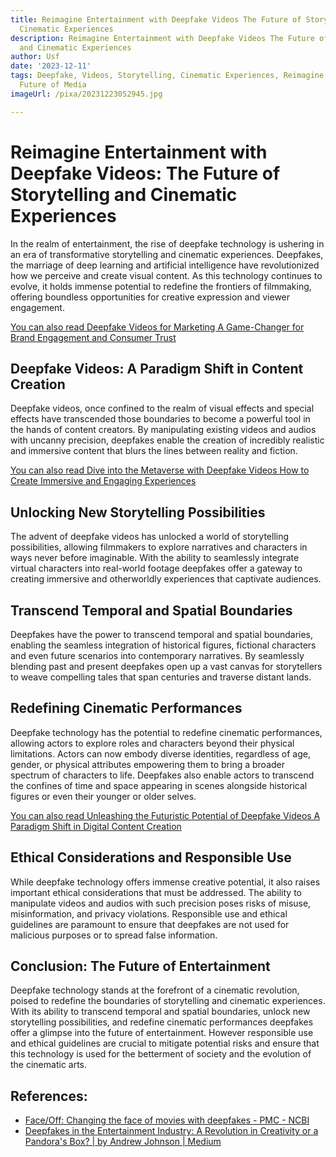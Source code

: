 ```yaml
---
title: Reimagine Entertainment with Deepfake Videos The Future of Storytelling and
  Cinematic Experiences
description: Reimagine Entertainment with Deepfake Videos The Future of Storytelling
  and Cinematic Experiences
author: Usf
date: '2023-12-11'
tags: Deepfake, Videos, Storytelling, Cinematic Experiences, Reimagine Entertainment,
  Future of Media
imageUrl: /pixa/20231223052945.jpg

---
```

# Reimagine Entertainment with Deepfake Videos:  The  Future of Storytelling and Cinematic Experiences

In the realm of entertainment, the rise of  deepfake technology is  ushering in an era of transformative storytelling and cinematic experiences.  Deepfakes,  the marriage of deep learning and artificial intelligence have  revolutionized how we perceive and create visual content. As this technology continues to evolve, it holds immense potential to redefine the frontiers of filmmaking, offering  boundless opportunities for  creative expression  and viewer engagement.

[You can also  read Deepfake Videos for Marketing A Game-Changer for Brand Engagement and Consumer Trust](Deepfake%20Videos%20for%20Marketing%20A%20Game-Changer%20for%20Brand%20Engagement%20and%20Consumer%20Trust)


## Deepfake Videos: A Paradigm Shift in Content Creation

Deepfake videos, once confined to the realm of visual effects and special effects have transcended those boundaries to become a powerful tool in the hands of content creators. By  manipulating existing videos and audios with uncanny precision, deepfakes enable the creation of  incredibly realistic and immersive content that  blurs the lines between reality and fiction.

[You can also read Dive into the  Metaverse with Deepfake Videos How to Create Immersive and Engaging Experiences](Dive%20into%20the%20Metaverse%20with%20Deepfake%20Videos%20How%20to%20Create%20Immersive%20and%20Engaging%20Experiences)


## Unlocking New Storytelling Possibilities

The advent of deepfake videos has unlocked a world of storytelling possibilities, allowing  filmmakers  to explore narratives and characters in ways never before imaginable. With the ability to  seamlessly integrate virtual characters into real-world footage deepfakes  offer a gateway to creating immersive and otherworldly experiences that captivate  audiences.

## Transcend Temporal  and Spatial Boundaries

Deepfakes have the power  to transcend temporal and spatial boundaries, enabling the seamless integration of historical figures,  fictional characters and even future scenarios into contemporary narratives. By seamlessly blending past  and present deepfakes open up a vast  canvas for  storytellers to weave compelling tales that span centuries and traverse distant  lands.

## Redefining Cinematic Performances

Deepfake technology has the potential to redefine cinematic performances, allowing actors to explore roles and characters beyond their physical limitations.  Actors  can now embody diverse identities, regardless of age, gender, or physical attributes empowering them to bring a broader spectrum of characters to life. Deepfakes also  enable actors to transcend the confines of time and space appearing in scenes alongside historical figures  or even their younger or  older selves.

[You can also read Unleashing the Futuristic Potential of Deepfake Videos A Paradigm Shift in Digital Content Creation](Unleashing%20the%20Futuristic%20Potential%20of%20Deepfake%20Videos%20A%20Paradigm%20Shift%20in%20Digital%20Content%20Creation)


##  Ethical Considerations and  Responsible Use

While deepfake technology offers immense creative potential,  it also raises important ethical considerations that must be addressed. The ability to manipulate videos and audios with such precision  poses risks of misuse, misinformation, and privacy violations. Responsible use and ethical guidelines  are paramount to ensure that deepfakes are  not used for malicious purposes or to spread false  information.

## Conclusion: The Future of Entertainment

Deepfake technology  stands at the  forefront of a cinematic revolution,  poised to redefine  the boundaries of storytelling and cinematic experiences. With its ability to transcend temporal and spatial boundaries, unlock new storytelling possibilities, and redefine cinematic performances deepfakes offer a glimpse into the  future of entertainment. However responsible use  and  ethical guidelines  are crucial to mitigate potential risks and ensure that this technology  is used for the betterment of society and the  evolution of the  cinematic arts.

## References:
- [Face/Off: Changing the face of movies with deepfakes - PMC - NCBI](https://www.ncbi.nlm.nih.gov/pmc/articles/PMC10325052/)
- [Deepfakes in the Entertainment Industry: A Revolution in Creativity or a Pandora's Box? | by Andrew Johnson | Medium](https://medium.com/@andrew_johnson_4/deepfakes-in-the-entertainment-industry-a-revolution-in-creativity-or-a-pandoras-box-9acd467a7f9)
